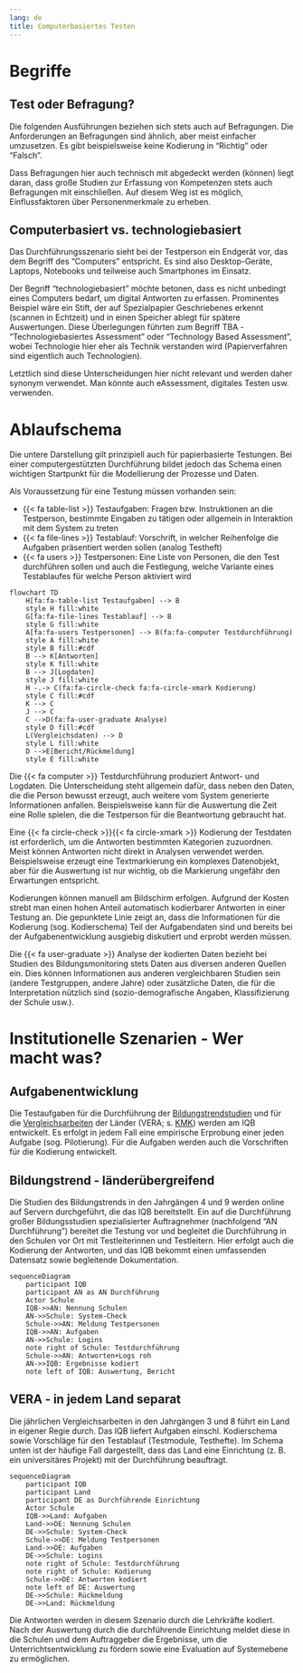 ```yaml
---
lang: de
title: Computerbasiertes Testen
---
```


# Begriffe

## Test oder Befragung?

Die folgenden Ausführungen beziehen sich stets auch auf Befragungen. Die Anforderungen an Befragungen sind ähnlich, aber meist einfacher umzusetzen. Es gibt beispielsweise keine Kodierung in "Richtig" oder "Falsch".

Dass Befragungen hier auch technisch mit abgedeckt werden (können) liegt daran, dass große Studien zur Erfassung von Kompetenzen stets auch Befragungen mit einschließen. Auf diesem Weg ist es möglich, Einflussfaktoren über Personenmerkmale zu erheben.

## Computerbasiert vs. technologiebasiert

Das Durchführungsszenario sieht bei der Testperson ein Endgerät vor, das dem Begriff des "Computers" entspricht. Es sind also Desktop-Geräte, Laptops, Notebooks und teilweise auch Smartphones im Einsatz.

Der Begriff "technologiebasiert" möchte betonen, dass es nicht unbedingt eines Computers bedarf, um digital Antworten zu erfassen. Prominentes Beispiel wäre ein Stift, der auf Spezialpapier Geschriebenes erkennt (scannen in Echtzeit) und in einen Speicher ablegt für spätere Auswertungen. Diese Überlegungen führten zum Begriff TBA - "Technologiebasiertes Assessment" oder "Technology Based Assessment", wobei Technologie hier eher als Technik verstanden wird (Papierverfahren sind eigentlich auch Technologien).

Letztlich sind diese Unterscheidungen hier nicht relevant und werden daher synonym verwendet. Man könnte auch eAssessment, digitales Testen usw. verwenden.

# Ablaufschema

Die untere Darstellung gilt prinzipiell auch für papierbasierte Testungen. Bei einer computergestützten Durchführung bildet jedoch das Schema einen wichtigen Startpunkt für die Modellierung der Prozesse und Daten.

Als Voraussetzung für eine Testung müssen vorhanden sein:

* {{< fa table-list >}} Testaufgaben: Fragen bzw. Instruktionen an die Testperson, bestimmte Eingaben zu tätigen oder allgemein in Interaktion mit dem System zu treten
* {{< fa file-lines >}} Testablauf: Vorschrift, in welcher Reihenfolge die Aufgaben präsentiert werden sollen (analog Testheft)
* {{< fa users >}} Testpersonen: Eine Liste von Personen, die den Test durchführen sollen und auch die Festlegung, welche Variante eines Testablaufes für welche Person aktiviert wird

```mermaid
flowchart TD
    H[fa:fa-table-list Testaufgaben] --> B
    style H fill:white
    G[fa:fa-file-lines Testablauf] --> B
    style G fill:white
    A[fa:fa-users Testpersonen] --> B(fa:fa-computer Testdurchführung)
    style A fill:white
    style B fill:#cdf
    B --> K[Antworten]
    style K fill:white
    B --> J[Logdaten]
    style J fill:white
    H -.-> C(fa:fa-circle-check fa:fa-circle-xmark Kodierung)
    style C fill:#cdf
    K --> C
    J --> C
    C -->D(fa:fa-user-graduate Analyse)
    style D fill:#cdf
    L(Vergleichsdaten) --> D
    style L fill:white
    D -->E[Bericht/Rückmeldung]
    style E fill:white
```

Die {{< fa computer >}} Testdurchführung produziert Antwort- und Logdaten. Die Unterscheidung steht allgemein dafür, dass neben den Daten, die die Person bewusst erzeugt, auch weitere vom System generierte Informationen anfallen. Beispielsweise kann für die Auswertung die Zeit eine Rolle spielen, die die Testperson für die Beantwortung gebraucht hat.

Eine {{< fa circle-check >}}{{< fa circle-xmark >}} Kodierung der Testdaten ist erforderlich, um die Antworten bestimmten Kategorien zuzuordnen. Meist können Antworten nicht direkt in Analysen verwendet werden. Beispielsweise erzeugt eine Textmarkierung ein komplexes Datenobjekt, aber für die Auswertung ist nur wichtig, ob die Markierung ungefähr den Erwartungen entspricht.

Kodierungen können manuell am Bildschirm erfolgen. Aufgrund der Kosten strebt man einen hohen Anteil automatisch kodierbarer Antworten in einer Testung an. Die gepunktete Linie zeigt an, dass die Informationen für die Kodierung (sog. Kodierschema) Teil der Aufgabendaten sind und bereits bei der Aufgabenentwicklung ausgiebig diskutiert und erprobt werden müssen.

Die {{< fa user-graduate >}} Analyse der kodierten Daten bezieht bei Studien des Bildungsmonitoring stets Daten aus diversen anderen Quellen ein. Dies können Informationen aus anderen vergleichbaren Studien sein (andere Testgruppen, andere Jahre) oder zusätzliche Daten, die für die Interpretation nützlich sind (sozio-demografische Angaben, Klassifizierung der Schule usw.).

# Institutionelle Szenarien - Wer macht was?

## Aufgabenentwicklung

Die Testaufgaben für die Durchführung der [Bildungstrendstudien](https://www.iqb.hu-berlin.de/bt/) und für die [Vergleichsarbeiten](https://www.iqb.hu-berlin.de/vera/) der Länder (VERA; s. [KMK](https://www.kmk.org/themen/qualitaetssicherung-in-schulen/bildungsmonitoring/)) werden am IQB entwickelt. Es erfolgt in jedem Fall eine empirische Erprobung einer jeden Aufgabe (sog. Pilotierung). Für die Aufgaben werden auch die Vorschriften für die Kodierung entwickelt.

## Bildungstrend - länderübergreifend

Die Studien des Bildungstrends in den Jahrgängen 4 und 9 werden online auf Servern durchgeführt, die das IQB bereitstellt. Ein auf die Durchführung großer Bildungsstudien spezialisierter Auftragnehmer (nachfolgend "AN Durchführung") bereitet die Testung vor und begleitet die Durchführung in den Schulen vor Ort mit Testleiterinnen und Testleitern. Hier erfolgt auch die Kodierung der Antworten, und das IQB bekommt einen umfassenden Datensatz sowie begleitende Dokumentation.

```mermaid
sequenceDiagram
    participant IQB
    participant AN as AN Durchführung
    Actor Schule
    IQB->>AN: Nennung Schulen
    AN->>Schule: System-Check
    Schule->>AN: Meldung Testpersonen
    IQB->>AN: Aufgaben
    AN->>Schule: Logins
    note right of Schule: Testdurchführung
    Schule->>AN: Antworten+Logs roh
    AN->>IQB: Ergebnisse kodiert
    note left of IQB: Auswertung, Bericht
```

## VERA - in jedem Land separat

Die jährlichen Vergleichsarbeiten in den Jahrgängen 3 und 8 führt ein Land in eigener Regie durch. Das IQB liefert Aufgaben einschl. Kodierschema sowie Vorschläge für den Testablauf (Testmodule, Testhefte). Im Schema unten ist der häufige Fall dargestellt, dass das Land eine Einrichtung (z. B. ein universitäres Projekt) mit der Durchführung beauftragt.

```mermaid
sequenceDiagram
    participant IQB
    participant Land
    participant DE as Durchführende Einrichtung
    Actor Schule
    IQB->>Land: Aufgaben
    Land->>DE: Nennung Schulen
    DE->>Schule: System-Check
    Schule->>DE: Meldung Testpersonen
    Land->>DE: Aufgaben
    DE->>Schule: Logins
    note right of Schule: Testdurchführung
    note right of Schule: Kodierung
    Schule->>DE: Antworten kodiert
    note left of DE: Auswertung
    DE->>Schule: Rückmeldung
    DE->>Land: Rückmeldung
```

Die Antworten werden in diesem Szenario durch die Lehrkräfte kodiert. Nach der Auswertung durch die durchführende Einrichtung meldet diese in die Schulen und dem Auftraggeber die Ergebnisse, um die Unterrichtsentwicklung zu fördern sowie eine Evaluation auf Systemebene zu ermöglichen.